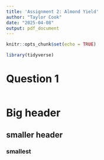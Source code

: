 ```yaml
---
title: 'Assignment 2: Almond Yield'
author: "Taylor Cook"
date: "2025-04-08"
output: pdf_document
---
```


```r
knitr::opts_chunk$set(echo = TRUE)

library(tidyverse)

```

# Question 1

```r



```

# Big header

## smaller header

### smallest
